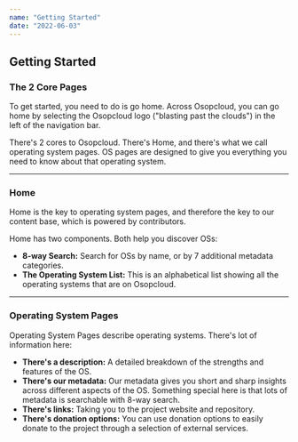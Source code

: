```yaml
---
name: "Getting Started"
date: "2022-06-03"
---
```


## Getting Started

### The 2 Core Pages

To get started, you need to do is go home. Across Osopcloud, you can go home by selecting the Osopcloud logo ("blasting past the clouds") in the left of the navigation bar.

There's 2 cores to Osopcloud. There's Home, and there's what we call operating system pages. OS pages are designed to give you everything you need to know about that operating system.

---

### Home

Home is the key to operating system pages, and therefore the key to our content base, which is powered by contributors.

Home has two components. Both help you discover OSs:

- **8-way Search:** Search for OSs by name, or by 7 additional metadata categories.
- **The Operating System List:** This is an alphabetical list showing all the operating systems that are on Osopcloud.

---

### Operating System Pages

Operating System Pages describe operating systems. There's lot of information here:

- **There's a description:** A detailed breakdown of the strengths and features of the OS.
- **There's our metadata:** Our metadata gives you short and sharp insights across different aspects of the OS. Something special here is that lots of metadata is searchable with 8-way search.
- **There's links:** Taking you to the project website and repository.
- **There's donation options:** You can use donation options to easily donate to the project through a selection of external services.
